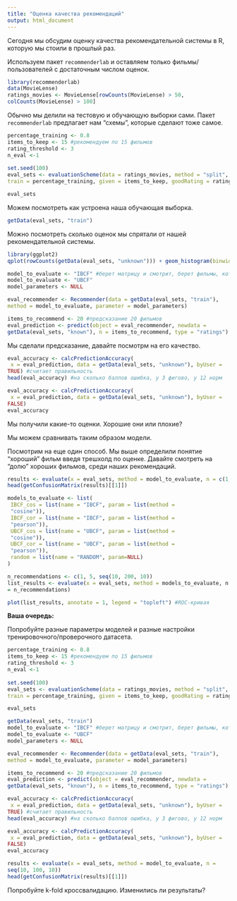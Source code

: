 ```yaml
---
title: "Оценка качества рекомендаций"
output: html_document
---
```


Сегодня мы обсудим оценку качества рекомендательной системы в R, которую мы стоили в прошлый раз.

Используем пакет `recommenderlab` и оставляем только фильмы/пользователей с достаточным числом оценок.

```r
library(recommenderlab)
data(MovieLense)
ratings_movies <- MovieLense[rowCounts(MovieLense) > 50,
colCounts(MovieLense) > 100] 
```

Обычно мы делили на тестовую и обучающую выборки сами. Пакет `recommenderlab` предлагает нам "схемы", которые сделают тоже самое.

```r
percentage_training <- 0.8
items_to_keep <- 15 #рекомендуем по 15 фильмов
rating_threshold <- 3
n_eval <-1
  
set.seed(100)
eval_sets <- evaluationScheme(data = ratings_movies, method = "split",
train = percentage_training, given = items_to_keep, goodRating = rating_threshold, k = n_eval) #случайным образом выбирает 15 фильмов видимыми

eval_sets

```
Можем посмотреть как устроена наша обучающая выборка.

```r
getData(eval_sets, "train")
```

Можно посмотреть сколько оценок мы спрятали от нашей рекомендательной системы.

```r
library(ggplot2)
qplot(rowCounts(getData(eval_sets, "unknown"))) + geom_histogram(binwidth = 10) + ggtitle("unknown items by the users")
```


```r
model_to_evaluate <- "IBCF" #берет матрицу и смотрит, берет фильмы, кот нра и берет похожие на них фильмы. Суммирует. Если фильм похож на то, что нра - прибавляется плюсик. И наоборот может отбавляться. Другой метод - пользователи. Находим топ-10, топ-100 пользователей похожих, считается взвеш сумма.
model_to_evaluate <- "UBCF"
model_parameters <- NULL

eval_recommender <- Recommender(data = getData(eval_sets, "train"),
method = model_to_evaluate, parameter = model_parameters)
```

```r
items_to_recommend <- 20 #предсказание 20 фильмов
eval_prediction <- predict(object = eval_recommender, newdata =
getData(eval_sets, "known"), n = items_to_recommend, type = "ratings")
```


Мы сделали предсказание, давайте посмотрм на его качество.

```r
eval_accuracy <- calcPredictionAccuracy(
 x = eval_prediction, data = getData(eval_sets, "unknown"), byUser =
TRUE) #считает правильность
head(eval_accuracy) #на сколько баллов ошибка, у 3 фигово, у 12 норм
```

```r
eval_accuracy <- calcPredictionAccuracy(
 x = eval_prediction, data = getData(eval_sets, "unknown"), byUser =
FALSE)
eval_accuracy
```

Мы получили какие-то оценки. Хорошие они или плохие?

Мы можем сравнивать таким образом модели.

Посмотрим на еще один способ. Мы выше определили понятие "хороший" фильм введя трешхолд по оценке. Давайте смотреть на "долю" хороших фильмов, среди наших рекомендаций.  

```r
results <- evaluate(x = eval_sets, method = model_to_evaluate, n = c(1, seq(10, 100, 10)))
head(getConfusionMatrix(results)[[1]])
```


```r
models_to_evaluate <- list(
 IBCF_cos = list(name = "IBCF", param = list(method =
 "cosine")),
 IBCF_cor = list(name = "IBCF", param = list(method =
 "pearson")),
 UBCF_cos = list(name = "UBCF", param = list(method =
 "cosine")),
 UBCF_cor = list(name = "UBCF", param = list(method =
 "pearson")),
 random = list(name = "RANDOM", param=NULL)
)
```



```r
n_recommendations <- c(1, 5, seq(10, 200, 10))
list_results <- evaluate(x = eval_sets, method = models_to_evaluate, n
= n_recommendations)
```

```r
plot(list_results, annotate = 1, legend = "topleft") #ROC-кривая
```



**Ваша очередь:**

Попробуйте разные параметры моделей и разные настройки тренировочного/проверочного датасета.

```r
percentage_training <- 0.8
items_to_keep <- 15 #рекомендуем по 15 фильмов
rating_threshold <- 3
n_eval <-1
  
set.seed(100)
eval_sets <- evaluationScheme(data = ratings_movies, method = "split",
train = percentage_training, given = items_to_keep, goodRating = rating_threshold, k = n_eval) #случайным образом выбирает 15 фильмов видимыми

eval_sets

getData(eval_sets, "train")
model_to_evaluate <- "IBCF" #берет матрицу и смотрит, берет фильмы, кот нра и берет похожие на них фильмы. Суммирует. Если фильм похож на то, что нра - прибавляется плюсик. И наоборот может отбавляться. Другой метод - пользователи. Находим топ-10, топ-100 пользователей похожих, считается взвеш сумма.
model_to_evaluate <- "UBCF"
model_parameters <- NULL

eval_recommender <- Recommender(data = getData(eval_sets, "train"),
method = model_to_evaluate, parameter = model_parameters)

items_to_recommend <- 20 #предсказание 20 фильмов
eval_prediction <- predict(object = eval_recommender, newdata =
getData(eval_sets, "known"), n = items_to_recommend, type = "ratings")

eval_accuracy <- calcPredictionAccuracy(
 x = eval_prediction, data = getData(eval_sets, "unknown"), byUser =
TRUE) #считает правильность
head(eval_accuracy) #на сколько баллов ошибка, у 3 фигово, у 12 норм

eval_accuracy <- calcPredictionAccuracy(
 x = eval_prediction, data = getData(eval_sets, "unknown"), byUser =
FALSE)
eval_accuracy

results <- evaluate(x = eval_sets, method = model_to_evaluate, n =
seq(10, 100, 10))
head(getConfusionMatrix(results)[[1]])
```


Попробуйте k-fold кроссвалидацию. Изменились ли результаты?